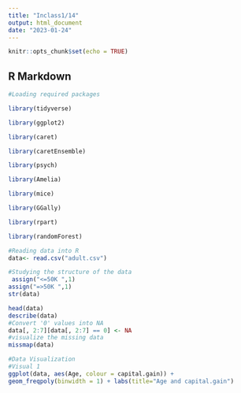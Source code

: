 ```yaml
---
title: "Inclass1/14"
output: html_document
date: "2023-01-24"
---
```


```r
knitr::opts_chunk$set(echo = TRUE)
```

## R Markdown

```r
#Loading required packages

library(tidyverse)

library(ggplot2)

library(caret)

library(caretEnsemble)

library(psych)

library(Amelia)

library(mice)

library(GGally)

library(rpart)

library(randomForest)


```


```r
#Reading data into R
data<- read.csv("adult.csv")


```
```r
#Studying the structure of the data
 assign("<=50K ",1)
assign("=>50K ",1)
str(data)

``` 

```r
	
head(data)
describe(data)
#Convert '0' values into NA
data[, 2:7][data[, 2:7] == 0] <- NA
#visualize the missing data
missmap(data)
```
```r
#Data Visualization
#Visual 1
ggplot(data, aes(Age, colour = capital.gain)) +
geom_freqpoly(binwidth = 1) + labs(title="Age and capital.gain")
```

